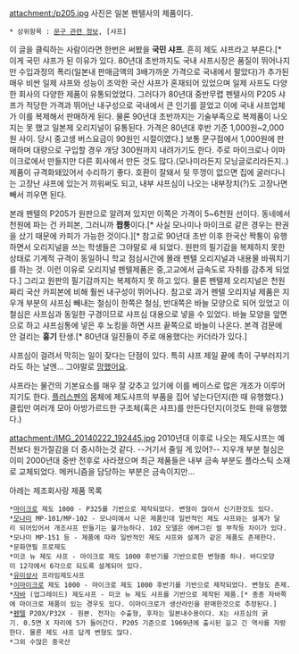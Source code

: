 attachment:/p205.jpg
사진은 일본 펜텔사의 제품이다.

 * 상위항목 : [[문구 관련 정보]], [샤프]

이 글을 클릭하는 사람이라면 한번은 써봤을 '''국민 샤프'''. 흔히 제도 샤프라고 부른다.[* 이게 국민 샤프가 된 이유가 있다. 80년대 초반까지도 국내 샤프시장은 품질이 뛰어나지만 수입과정의 폭리(일본내 판매금액의 3배가까운 가격으로 국내에서 팔았다)가 추가된 매우 비싼 일제 샤프와 성능이 조악한 국산 샤프가 혼재되어 있었으며 일제 사프도 다양한 회사의 다양한 제품이 유통되었었다. 그러다가 80년대 중반무렵 펜텔사의 P205 샤프가 적당한 가격과 뛰어난 내구성으로 국내에서 큰 인기를 끌었고 이에 국내 샤프업체가 이를 복제해서 판매하게 된다. 물론 90년대 초반까지는 기술부족으로 복제품이 나오지는 못 했고 일본제 오리지널이 유통된다. 가격은 80년대 후반 기준 1,000원~2,000원 사이. 당시 중고생 버스요금이 90원인 시절이였다.]
보통 문구점에서 1,000원에 판매하며 대량으로 구입할 경우 개당 300원까지 내려가기도 한다.  
주로 마이크로나 이마이크로에서 만들지만 다른 회사에서 만든 것도 많다.(모나미라든지 모닝글로리라든지..) 
제품이 규격화돼있어서 수리하기 좋다. 호환이 잘돼서 뒷 뚜껑이 없으면 집에 굴러다니는 고장난 샤프에 있는거 끼워써도 되고, 내부 샤프심이 나오는 내부장치(?)도 고장나면 빼서 끼우면 된다. 

본래 펜텔의 P205가 원판으로 알려져 있지만 이쪽은 가격이 5~6천원 선이다. 동네에서 천원에 파는 건 카피본, 그러니까 '''짭퉁'''이다.[* 사실 모나미나 마이크로 같은 경우는 판권을 샀기 때문에 카피가 가능한 것이다.][* 참고로 90년대 초반 이후 한국산 짝퉁이 유행하면서 오리지널을 쓰는 학생들은 그야말로 새 되었다. 원판의 필기감을 복제하지 못한 상태로 기계적 규격이 동일하니 학교 점심시간에 몰래 펜텔 오리지널과 내용물 바꿔치기를 하는 것. 이런 이유로 오리지널 펜텔제품은 중,고교에서 급속도로 자취를 감추게 되었다.] 그리고 원판의 필기감까지는 복제하지 못 하고 있다. 물론 펜텔제 오리지널은 천원짜리 국산 카피본에 비해 훨씬 내구성이 뛰어나다. 참고로 과거 펜텔 오리지널 제품은 지우개 부분의 샤프심 빼내는 철심이 한쪽은 철심, 반대쪽은 바늘 모양으로 되어 있었고 이 철심은 사프심과 동일한 구경이므로 샤프심 대용으로 넣을 수 있었다. 바늘 모양을 앞면으로 하고 샤프심통에 넣은 후 노킹을 하면 샤프 끝쪽으로 바늘이 나온다. 본격 검문에 안 걸리는 '''흉기''' 탄생.[* 80년대 일진들이 주로 애용했다는 카더라가 있다.]

샤프심이 걸려서 막히는 일이 잦다는 단점이 있다. 특히 샤프 제일 끝에 촉이 구부러지기라도 하는 날엔... 그야말로 [[망했어요]].

샤프라는 물건의 기본요소를 매우 잘 갖추고 있기에 이를 베이스로 많은 개조가 이루어지기도 한다. [[플러스펜]]의 몸체에 제도샤프의 부품을 집어 넣는다던지(한 때 유행했다.) 클립만 여러개 모아 아방가르드한 구조체(혹은 샤프)를 만든다던지(이것도 한때 유행했다.)



attachment:/IMG_20140222_192445.jpg
2010년대 이후로 나오는 제도샤프는 예전보다 원가절감을 더 중시하는것 같다. --거기서 줄일 게 있어?-- 지우개 부분 철심은 이미 2000년대 중반 전후로 사라졌으며 최근 제품들은 내부 금속 부분도 플라스틱 소재로 교체되었다. 메커니즘을 담당하는 부분은 금속이지만...

아레는 제조회사랑 제품 목록
 *[[마이크로]] 제도 1000 - P325를 기반으로 제작되었다. 변형이 많아서 신기한것도 있다.
 *[[모나미]] MP-101/MP-102 - 모나미에서 나온 제품인데 일반적인 제도 샤프와는 설계가 달리 되어있어서 개조샤프 만들기는 불가능하다. 102 모델은 에버그린 씰 부착등 차이가 있다.
 *모나미 MP-151 등 - 제품에 따라 일반적인 제도 샤프와 설계가 같은 제품도 존제한다.
 *문화연필 프로제도
 *미코 뉴 제도 샤프 - 마이크로 제도 1000 후반기를 기반으로한 변형중 하나. 바디모양이 12각에서 6각으로 되도록 설계되어 있다.
 *[[유미상사]] 프라임제도샤프
 *[[이마이크로]] 제도 1000 - 마이크로 제도 1000 후반기를 기반으로 제작되었다. 변형도 존제.
 *[[자바]] (업그레이드) 제도샤프 - 미코 뉴 제도 샤프를 기반으로 제작된 제품.[* 종종 자바쪽에 마이크로 제품이 있는 경우도 있다. 이마이크로가 생산라인을 판매한것으로 추정된다.]
 *[[펜텔]] P20X/P32X - 원본. 전자는 수출형, 후자는 일본내수용이다. X는 샤프심의 굵기. 0.5면 X 자리에 5가 들어간다. P205 기준으로 1969년에 출시된 길고 긴 역사를 자랑한다. 물론 제도 샤프 답게 변형도 많다.
 *그외 수많은 중국산
